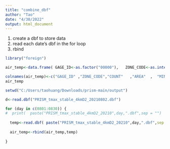 ---
title: "combine_dbf"
author: "Tao"
date: "4/30/2022"
output: html_document
---

1. create a dbf to store data
2. read each date's dbf in the for loop
2. rbind

```{r}
library("foreign")
```

```{r}
air_temp<-data.frame( GAGE_ID<-as.factor("00000"),   ZONE_CODE<-as.integer(0) , COUNT<-as.integer(0),   AREA<-as.numeric(0),      MIN<-as.numeric(0),       MAX<-as.numeric(0),       RANGE<-as.numeric(0),     MEAN<-as.numeric(0),     STD<-as.numeric(0),     SUM<-as.numeric(0)         )

colnames(air_temp)<-c("GAGE_ID" ,"ZONE_CODE","COUNT"   ,"AREA"  ,  "MIN"     ,"MAX"     ,"RANGE"   ,"MEAN"    ,"STD"      ,"SUM")
air_temp

```

```{r}
setwd("C:/Users/taohuang/Downloads/prism-main/output")

d<-read.dbf("PRISM_tmax_stable_4kmD2_20210802.dbf")

for (day in c(0801:0830)) {
#  print(  paste("PRISM_tmax_stable_4kmD2_20210",day,".dbf",sep = "")  )
  
  temp<-read.dbf( paste("PRISM_tmax_stable_4kmD2_20210",day,".dbf",sep = "")  )
  
  air_temp<-rbind(air_temp,temp)
  
}

```

